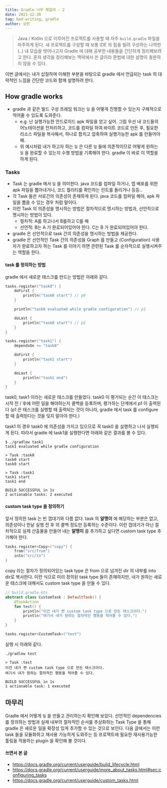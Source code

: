 ```yaml
---
title: Gradle 너무 헷갈려 - 2 
date: 2021-12-30
tag: bad-writing, gradle
author: 상민
---
```


> Java / Kotlin 으로 이루어진 프로젝트를 사용할 때 자주  `build.gradle` 파일을 마주하게 된다. 새 프로젝트를 구성할 때 보통 IDE 의 힘을 빌려 구성하는 나약한(..)  내 모습을 벗어나고자 Gradle 에 대해 공부한 내용들을 간단하게 정리해보려고 한다. 혼자 생각을 정리해보는 맥락에서 쓴 글이라 문법에 대한 설명이 충분하지 않을 수 있다.

이번 글에서는 내가 삽질하며 이해한 부분을 바탕으로 gradle 에서 언급되는 task 의 대략적인 느낌을 간단한 코드와 함께 설명하려 한다.

## How gradle works
- gradle 과 같은 빌드 구성 프레임 워크는 `일` 을 어떻게 진행할 수 있는지 구체적으로 적어줄 수 있도록 도와준다.
  - e.g. 난 실행가능한 안드로이드 apk 파일을 얻고 싶어. 그럼 우선 내 코드들의 어노테이션을 전처리하고, 코드를 컴파일 하여 바이트 코드로 만든 후, 필요한 리소스 파일을 복사해서, 하나로 합치고 압축하여 실행가능한 apk 를 만들어야 해.
  - 위 예시처럼 내가 하고자 하는 `일` 은 다른 `일` 들에 의존적이므로 어떻게 원하는 `일` 을 완료할 수 있는지 수행 방법을 기록해야 한다. gradle 이 바로 이 역할을 하게 된다.


### Tasks
- Task 는 gradle 에서 `일` 을 의미한다. java 코드를 컴파일 하거나, 앱 배포를 위한 apk 파일을 뽑아내거나, 코드 퀄리티를 확인하는 린트를 돌리거나 등등..
- 각 Task 들은 서로간의 의존성이 존재하게 된다. java 코드를 컴파일 해야, apk 파일을 뽑을 수 있는 경우 처럼 말이다.
- 이런 Task 의 의존성을 명시하는 방법은 절차적으로 명시하는 방법과, 선언적으로 명시하는 방법이 있다.
  - 절차적: A를 하고나서 B를하고 C를 해
  - 선언적: B는 A 가 완료되어있어야 한다. C는 B 가 완료되어있어야 한다.
- gradle 은 선언적으로 task 간의 의존성을 명시하는 방법을 제공한다.
- gradle 은 선언적인 Task 간의 의존성을 Graph 를 만들고 (Configuration) 사용자가 완료하고자 하는 Task 를 이야기 하면 관련된 Task 를 순차적으로 실행시켜주는 역할을 한다.


#### task 를 정의하는 방법
gradle 에서 새로운 태스크를 만드는 방법은 아래와 같다.

```kotlin
tasks.register("task0") {
    doFirst {
        println("task0 start") // p0
    }

    println("task0 evaluated while gradle configuration") // p1

    doLast {
        println("task0 start") // p2
    }
}

tasks.register("task1") {
    dependsOn += "task0"

    doFirst {
        println("task1 start")
    }

    doLast {
        println("task1 end")
    }
}
```

task0, task1 이라는 새로운 태스크를 만들었다. task0 이 평가되는 순간 이 태스크는 시작 전 / 후에 어떤 일을 해야하는지 콜백을 등록하며, 평가하는 단계에서 p1 이 출력된다 (p1 은 태스크를 실행할 때 출력되는 것이 아니라, gradle 에서 task 를 configure 할 때 출력된다는 것을 잊지 말아야 한다.)

task1 의 경우 task0 에 의존성을 가지고 있으므로 꼭 task0 을 실행하고 나서 실행되게 된다.
따라서 gradle 에 task1을 실행한다면 아래와 같은 결과를 볼 수 있다.

```shell
$ ./gradlew task1
task1 evaluated while gradle configuration

> Task :task0
task0 start
task0 start

> Task :task1
task1 start
task1 end

BUILD SUCCESSFUL in 1s
2 actionable tasks: 2 executed
```

#### custom task type 을 정의하기
앞서 정의한 task 는 빈 껍데기와 다름 없다. task 의 **알맹이** 에 해당하는 부분은 없고, 의존성이나 한낱 실행 전 후 의 콜백 정도만 등록하는 수준이다. 이런 껍데기가 아닌 절차적으로 실제 산출물을 만들어 내는 **알맹이** 를 추가하고 싶다면 custom task type 추가해야 한다.

```kotlin
tasks.register<Copy>("copy") {
    from("src/from")
    into("src/to")
}
```

copy 라는 절차가 정의되어있는 task type 은 from 으로 넘겨진 dir 의 내부를 into dir로 복사한다.
이런 식으로 미리 정의된 task type 들이 존재하지만, 내가 원하는 새로운 태스크에 대해서도 custom task type 을 만들 수 있다.

```kotlin
// build.gradle.kts
abstract class CustomTask : DefaultTask() {
    @TaskAction
    fun test() {
        println("이건 내가 짠 custom task type 으로 만든 태스크이다.")
        println("여기서 내가 원하는 절차적인 행동을 적어줄 수 있다.")
    }
}

tasks.register<CustomTask>("test")
```

실행 시 아래와 같다.

```shell
./gradlew test

> Task :test
이건 내가 짠 custom task type 으로 만든 태스크이다.
여기서 내가 원하는 절차적인 행동을 적어줄 수 있다.

BUILD SUCCESSFUL in 1s
1 actionable task: 1 executed
```

## 마무리
Gradle 에서 어떻게 `일` 을 만들고 관리하는지 확인해 보았다. 선언적인 dependencies 를 정의하는 방법과 실제 내부의 절차적인 순서를 추상화하는 Task Type 을 통해 gradle 은 새로운 일을 확장성 있게 추가할 수 있는 것으로 보인다.
다음 글에서는 이런 task 들을 모듈화하고 재사용 가능하게 도와주는 등 프로젝트에 필요한 재사용가능한 툴링을 적용하는 plugin 을 확인해 볼 것이다.

#### 쓰면서 본 글
- https://docs.gradle.org/current/userguide/build_lifecycle.html
- https://docs.gradle.org/current/userguide/more_about_tasks.html#sec:configuring_tasks
- https://docs.gradle.org/current/userguide/custom_tasks.html
